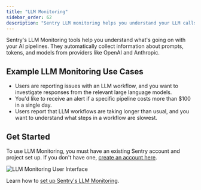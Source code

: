 ```yaml
---
title: "LLM Monitoring"
sidebar_order: 62
description: "Sentry LLM monitoring helps you understand your LLM calls."
---
```


<Include name="feature-stage-alpha.mdx" />

Sentry's LLM Monitoring tools help you understand what's going on with your AI pipelines. They automatically collect information about prompts, tokens, and models from providers like OpenAI and Anthropic.

## Example LLM Monitoring Use Cases

- Users are reporting issues with an LLM workflow, and you want to investigate responses from the relevant large language models.
- You'd like to receive an alert if a specific pipeline costs more than $100 in a single day.
- Users report that LLM workflows are taking longer than usual, and you want to understand what steps in a workflow are slowest.

## Get Started

To use LLM Monitoring, you must have an existing Sentry account and project set up. If you don't have one, [create an account here](https://sentry.io/signup/).

![LLM Monitoring User Interface](./img/details-view.png)

Learn how to [set up Sentry's LLM Monitoring](/product/llm-monitoring/getting-started/).
